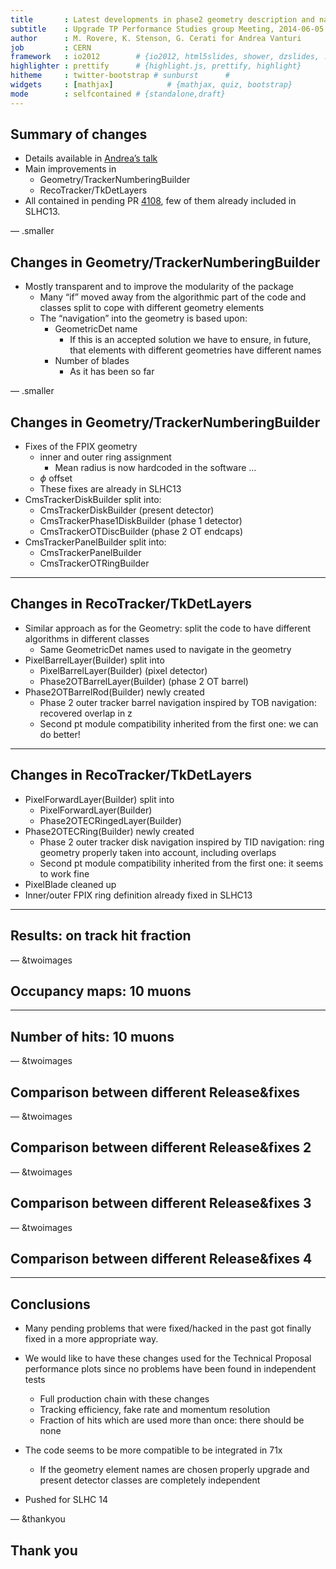 ```yaml
---
title       : Latest developments in phase2 geometry description and navigation
subtitle    : Upgrade TP Performance Studies group Meeting, 2014-06-05
author      : M. Rovere, K. Stenson, G. Cerati for Andrea Vanturi
job         : CERN
framework   : io2012        # {io2012, html5slides, shower, dzslides, ...}
highlighter : prettify      # {highlight.js, prettify, highlight}
hitheme     : twitter-bootstrap # sunburst      #
widgets     : [mathjax]            # {mathjax, quiz, bootstrap}
mode        : selfcontained # {standalone,draft}
---
```


## Summary of changes

* Details available in [Andrea's
  talk](https://indico.cern.ch/event/305423/session/3/contribution/4/material/slides/1.pdf)
* Main improvements in
    * Geometry/TrackerNumberingBuilder
    * RecoTracker/TkDetLayers
* All contained in pending PR
  [4108](https://github.com/cms-sw/cmssw/pull/4108), few of them
  already included in SLHC13.

--- .smaller

## Changes in Geometry/TrackerNumberingBuilder

* Mostly transparent and to improve the modularity of the package
    * Many "if" moved away from the algorithmic part of the code and classes split to cope with different geometry elements
    * The "navigation" into the geometry is based upon:
        * GeometricDet name
            * If this is an accepted solution we have to ensure, in future, that elements with different geometries have different names
        * Number of blades
            * As it has been so far

--- .smaller

## Changes in Geometry/TrackerNumberingBuilder

* Fixes of the FPIX geometry
    * inner and outer ring assignment
        * Mean radius is now hardcoded in the software ...
    * $\phi$ offset
    * These fixes are already in SLHC13
* CmsTrackerDiskBuilder split into:
    * CmsTrackerDiskBuilder (present detector)
    * CmsTrackerPhase1DiskBuilder (phase 1 detector)
    * CmsTrackerOTDiscBuilder (phase 2 OT endcaps)
* CmsTrackerPanelBuilder split into:
    * CmsTrackerPanelBuilder
    * CmsTrackerOTRingBuilder

---

## Changes in RecoTracker/TkDetLayers

* Similar approach as for the Geometry: split the code to have different algorithms in different classes
    * Same GeometricDet names used to navigate in the geometry
* PixelBarrelLayer(Builder) split into
    * PixelBarrelLayer(Builder) (pixel detector)
    * Phase2OTBarrelLayer(Builder) (phase 2 OT barrel)
* Phase2OTBarrelRod(Builder) newly created
    * Phase 2 outer tracker barrel navigation inspired by TOB navigation: recovered overlap in z
    * Second pt module compatibility inherited from the first one: we can do better!

---

## Changes in RecoTracker/TkDetLayers

* PixelForwardLayer(Builder) split into
    * PixelForwardLayer(Builder)
    * Phase2OTECRingedLayer(Builder)
* Phase2OTECRing(Builder) newly created
    * Phase 2 outer tracker disk navigation inspired by TID navigation: ring geometry properly taken into account, including overlaps
    * Second pt module compatibility inherited from the first one: it seems to work fine
* PixelBlade cleaned up
* Inner/outer FPIX ring definition already fixed in SLHC13


---

## Results: on track hit fraction

--- &twoimages

## Occupancy maps: 10 muons

---

## Number of hits: 10 muons

--- &twoimages

## Comparison between different Release&fixes

--- &twoimages

## Comparison between different Release&fixes 2

--- &twoimages

## Comparison between different Release&fixes 3

--- &twoimages

## Comparison between different Release&fixes 4

---

## Conclusions

* Many pending problems that were fixed/hacked in the past got finally
  fixed in a more appropriate way.

* We would like to have these changes used for the Technical Proposal
  performance plots since no problems have been found in independent
  tests

    * Full production chain with these changes
    * Tracking efficiency, fake rate and momentum resolution
    * Fraction of hits which are used more than once: there should be none

* The code seems to be more compatible to be integrated in 71x
    * If the geometry element names are chosen properly upgrade and present detector classes are completely independent

* Pushed for SLHC 14

--- &thankyou

## Thank you
